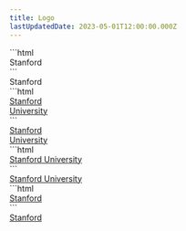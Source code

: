 ```yaml
---
title: Logo
lastUpdatedDate: 2023-05-01T12:00:00.000Z
---
```

<Section heading="Default" width="full" className="max-w-1200">
  ```html
  <div className="logo text-cardinal-red">Stanford</div>
  ```
  <div className="logo text-cardinal-red">Stanford</div>
</Section>

<Section heading="Stacked" width="full" className="max-w-1200">
  ```html
  <div className="bg-digital-red rs-p-2">
    <a href="https://www.stanford.edu" className="logo hocus:no-underline text-white hocus:text-white type-3">
      Stanford <br/> University
    </a>
  </div>
  ```

  <div className="bg-digital-red rs-p-2">
    <a href="https://www.stanford.edu" className="logo hocus:no-underline text-white hocus:text-white type-3">Stanford <br/> University</a>
  </div>
</Section>

<Section heading="Full" width="full" className="max-w-1200">
  ```html
  <div className="bg-digital-red rs-p-2">
    <a className="logo hocus:no-underline text-white hocus:text-white text-20 leading-none" href="https://www.stanford.edu">
      Stanford University
    </a>
  </div>
  ```

  <div className="bg-digital-red rs-p-2">
    <a className="logo hocus:no-underline text-white hocus:text-white text-20 leading-none" href="https://www.stanford.edu">Stanford University</a>
  </div>

</Section>

<Section heading="Short" width="full" className="max-w-1200">
  ```html
  <div className="bg-digital-red rs-p-2">
    <a className="logo hocus:no-underline text-white hocus:text-white" href="https://www.stanford.edu">Stanford</a>
  </div>
  ```

  <div className="bg-digital-red rs-p-2">
    <a className="logo hocus:no-underline text-white hocus:text-white" href="https://www.stanford.edu">Stanford</a>
  </div>

</Section>
